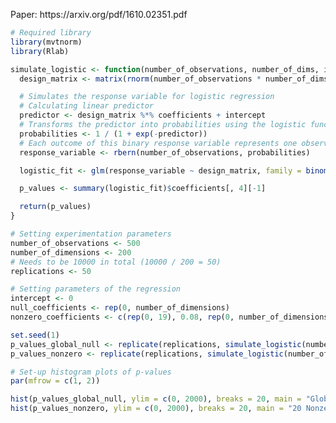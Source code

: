 Paper: https://arxiv.org/pdf/1610.02351.pdf
```r
# Required library
library(mvtnorm)
library(Rlab)

simulate_logistic <- function(number_of_observations, number_of_dims, intercept, coefficients) {
  design_matrix <- matrix(rnorm(number_of_observations * number_of_dims), ncol = number_of_dims)

  # Simulates the response variable for logistic regression
  # Calculating linear predictor
  predictor <- design_matrix %*% coefficients + intercept
  # Transforms the predictor into probabilities using the logistic function
  probabilities <- 1 / (1 + exp(-predictor))
  # Each outcome of this binary response variable represents one observation
  response_variable <- rbern(number_of_observations, probabilities)

  logistic_fit <- glm(response_variable ~ design_matrix, family = binomial(link = "logit"))

  p_values <- summary(logistic_fit)$coefficients[, 4][-1]

  return(p_values)
}

# Setting experimentation parameters
number_of_observations <- 500
number_of_dimensions <- 200
# Needs to be 10000 in total (10000 / 200 = 50)
replications <- 50

# Setting parameters of the regression
intercept <- 0
null_coefficients <- rep(0, number_of_dimensions)
nonzero_coefficients <- c(rep(0, 19), 0.08, rep(0, number_of_dimensions - 20))

set.seed(1)
p_values_global_null <- replicate(replications, simulate_logistic(number_of_observations, number_of_dimensions, intercept, null_coefficients))
p_values_nonzero <- replicate(replications, simulate_logistic(number_of_observations, number_of_dimensions, intercept, nonzero_coefficients))

# Set-up histogram plots of p-values
par(mfrow = c(1, 2))

```
```r
hist(p_values_global_null, ylim = c(0, 2000), breaks = 20, main = "Global Null, AR(1) Design", xlab = "P-Values", ylab = "Count", col = "lightblue", border = "white")
hist(p_values_nonzero, ylim = c(0, 2000), breaks = 20, main = "20 Nonzero Coefficients, AR(1) Design", xlab = "P-Values", ylab = "Count", col = "lightblue", border = "white")
```
